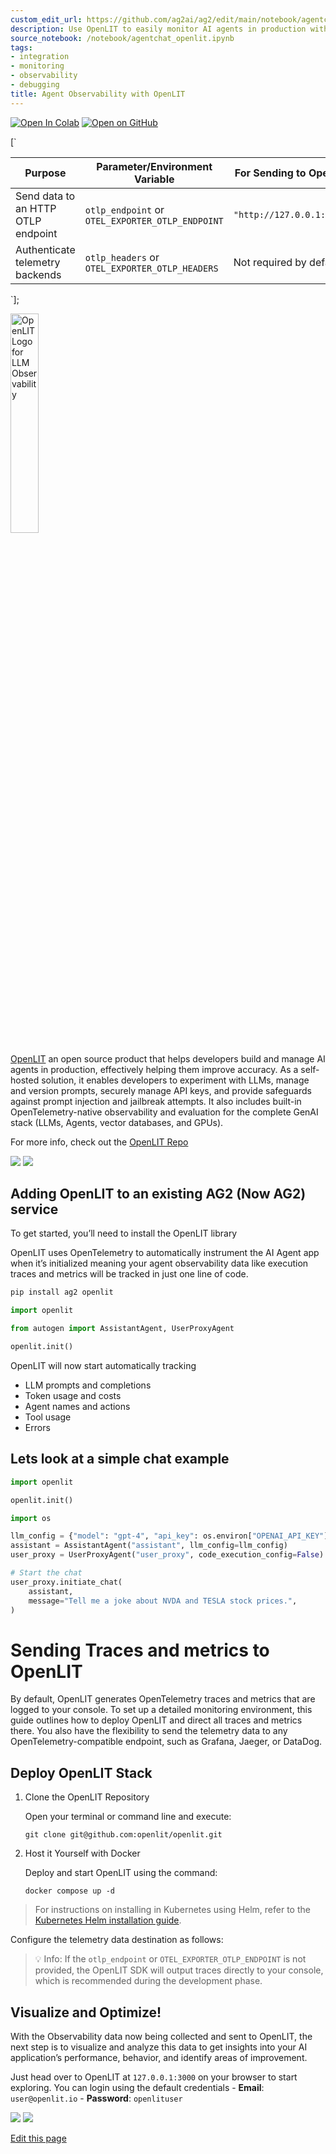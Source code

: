 ```yaml
---
custom_edit_url: https://github.com/ag2ai/ag2/edit/main/notebook/agentchat_openlit.ipynb
description: Use OpenLIT to easily monitor AI agents in production with OpenTelemetry.
source_notebook: /notebook/agentchat_openlit.ipynb
tags:
- integration
- monitoring
- observability
- debugging
title: Agent Observability with OpenLIT
---
```


<a href="https://colab.research.google.com/github/ag2ai/ag2/blob/main/notebook/agentchat_openlit.ipynb" class="colab-badge" target="_blank"><img noZoom src="https://colab.research.google.com/assets/colab-badge.svg" alt="Open In Colab" /></a>
<a href="https://github.com/ag2ai/ag2/blob/main/notebook/agentchat_openlit.ipynb" class="github-badge" target="_blank"><img noZoom src="https://img.shields.io/badge/Open%20on%20GitHub-grey?logo=github" alt="Open on GitHub" /></a>




[`
<table>
<colgroup>
<col style="width: 34%" />
<col style="width: 40%" />
<col style="width: 25%" />
</colgroup>
<thead>
<tr>
<th>Purpose</th>
<th>Parameter/Environment Variable</th>
<th>For Sending to OpenLIT</th>
</tr>
</thead>
<tbody>
<tr>
<td>Send data to an HTTP OTLP endpoint</td>
<td><code>otlp_endpoint</code> or <code>OTEL_EXPORTER_OTLP_ENDPOINT</code></td>
<td><code>"http://127.0.0.1:4318"</code></td>
</tr>
<tr>
<td>Authenticate telemetry backends</td>
<td><code>otlp_headers</code> or <code>OTEL_EXPORTER_OTLP_HEADERS</code></td>
<td>Not required by default</td>
</tr>
</tbody>
</table>
`];

<img src="https://github.com/openlit/.github/blob/main/profile/assets/wide-logo-no-bg.png?raw=true" alt="OpenLIT Logo for LLM Observability" width="30%"></img>

[OpenLIT](https://github.com/openlit/openlit) an open source product
that helps developers build and manage AI agents in production,
effectively helping them improve accuracy. As a self-hosted solution, it
enables developers to experiment with LLMs, manage and version prompts,
securely manage API keys, and provide safeguards against prompt
injection and jailbreak attempts. It also includes built-in
OpenTelemetry-native observability and evaluation for the complete GenAI
stack (LLMs, Agents, vector databases, and GPUs).

For more info, check out the [OpenLIT
Repo](https://github.com/openlit/openlit)

![](https://github.com/openlit/.github/blob/main/profile/assets/openlit-client-1.png?raw=true)
![](https://github.com/openlit/.github/blob/main/profile/assets/openlit-client-2.png?raw=true)

## Adding OpenLIT to an existing AG2 (Now AG2) service

To get started, you’ll need to install the OpenLIT library

OpenLIT uses OpenTelemetry to automatically instrument the AI Agent app
when it’s initialized meaning your agent observability data like
execution traces and metrics will be tracked in just one line of code.

```python
pip install ag2 openlit
```


```python
import openlit

from autogen import AssistantAgent, UserProxyAgent

openlit.init()
```

OpenLIT will now start automatically tracking

-   LLM prompts and completions
-   Token usage and costs
-   Agent names and actions
-   Tool usage
-   Errors

## Lets look at a simple chat example

```python
import openlit

openlit.init()
```


```python
import os

llm_config = {"model": "gpt-4", "api_key": os.environ["OPENAI_API_KEY"]}
assistant = AssistantAgent("assistant", llm_config=llm_config)
user_proxy = UserProxyAgent("user_proxy", code_execution_config=False)

# Start the chat
user_proxy.initiate_chat(
    assistant,
    message="Tell me a joke about NVDA and TESLA stock prices.",
)
```

# Sending Traces and metrics to OpenLIT

By default, OpenLIT generates OpenTelemetry traces and metrics that are
logged to your console. To set up a detailed monitoring environment,
this guide outlines how to deploy OpenLIT and direct all traces and
metrics there. You also have the flexibility to send the telemetry data
to any OpenTelemetry-compatible endpoint, such as Grafana, Jaeger, or
DataDog.

## Deploy OpenLIT Stack

1.  Clone the OpenLIT Repository

    Open your terminal or command line and execute:

    ```shell
    git clone git@github.com:openlit/openlit.git
    ```

2.  Host it Yourself with Docker

    Deploy and start OpenLIT using the command:

    ```shell
    docker compose up -d
    ```

> For instructions on installing in Kubernetes using Helm, refer to the
> [Kubernetes Helm installation
> guide](https://docs.openlit.io/latest/installation#kubernetes).

Configure the telemetry data destination as follows:

<div dangerouslySetInnerHTML={{ __html: quartoRawHtml[0] }} />

> 💡 Info: If the `otlp_endpoint` or `OTEL_EXPORTER_OTLP_ENDPOINT` is
> not provided, the OpenLIT SDK will output traces directly to your
> console, which is recommended during the development phase.

## Visualize and Optimize!

With the Observability data now being collected and sent to OpenLIT, the
next step is to visualize and analyze this data to get insights into
your AI application’s performance, behavior, and identify areas of
improvement.

Just head over to OpenLIT at `127.0.0.1:3000` on your browser to start
exploring. You can login using the default credentials - **Email**:
`user@openlit.io` - **Password**: `openlituser`

![](https://github.com/openlit/.github/blob/main/profile/assets/openlit-ag2-1.png?raw=true)
![](https://github.com/openlit/.github/blob/main/profile/assets/openlit-ag2-2.png?raw=true)

<div className="edit-url-container">
    <a className="edit-url" href="https://github.com/ag2ai/ag2/edit/main/notebook/agentchat_openlit.ipynb" target='_blank'><Icon icon="pen" iconType="solid" size="13px"/> Edit this page</a>
</div>
